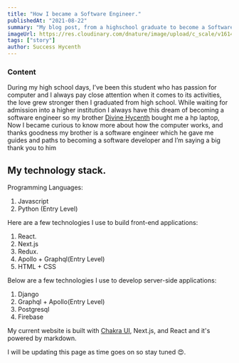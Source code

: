 ```yaml
---
title: "How I became a Software Engineer."
publishedAt: "2021-08-22"
summary: "My blog post, from a highschool graduate to become a Software developer."
imageUrl: https://res.cloudinary.com/dnature/image/upload/c_scale/v1614778253/blog/my-story/journey_xfsmxh.png
tags: ["story"]
author: Success Hycenth
---
```


### Content

During my high school days, I’ve been this student who has passion for computer and I always pay close attention when it comes to its activities, the love grew stronger then I graduated from high school.
While waiting for admission into a higher institution I always have this dream of becoming a software engineer so my brother [Divine Hycenth](https://www.divinehycenth.com/) bought me a hp laptop, Now I became curious to know more about how the computer works, and thanks goodness my brother is a software engineer which he gave me guides and paths to becoming a software developer and I’m saying a big thank you to him

## My technology stack.

Programming Languages:

1. Javascript
2. Python (Entry Level)

Here are a few technologies I use to build front-end applications:

1. React.
2. Next.js
3. Redux.
4. Apollo + Graphql(Entry Level)
5. HTML + CSS

Below are a few technologies I use to develop server-side applications:

1. Django
2. Graphql + Apollo(Entry Level)
3. Postgresql
4. Firebase

My current website is built with [Chakra UI](https://chakra-ui.com), Next.js,
and React and it's powered by markdown.

I will be updating this page as time goes on so stay tuned 😍.
